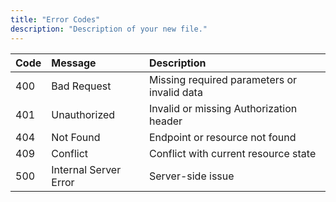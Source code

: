 ```yaml
---
title: "Error Codes"
description: "Description of your new file."
---
```


| Code | Message               | Description                                 |
| :--- | :-------------------- | :------------------------------------------ |
| 400  | Bad Request           | Missing required parameters or invalid data |
| 401  | Unauthorized          | Invalid or missing Authorization header     |
| 404  | Not Found             | Endpoint or resource not found              |
| 409  | Conflict              | Conflict with current resource state        |
| 500  | Internal Server Error | Server-side issue                           |